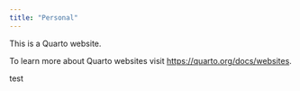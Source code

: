 ```yaml
---
title: "Personal"
---
```


This is a Quarto website.

To learn more about Quarto websites visit <https://quarto.org/docs/websites>.

::: {.tw-text-xl}

test

:::
